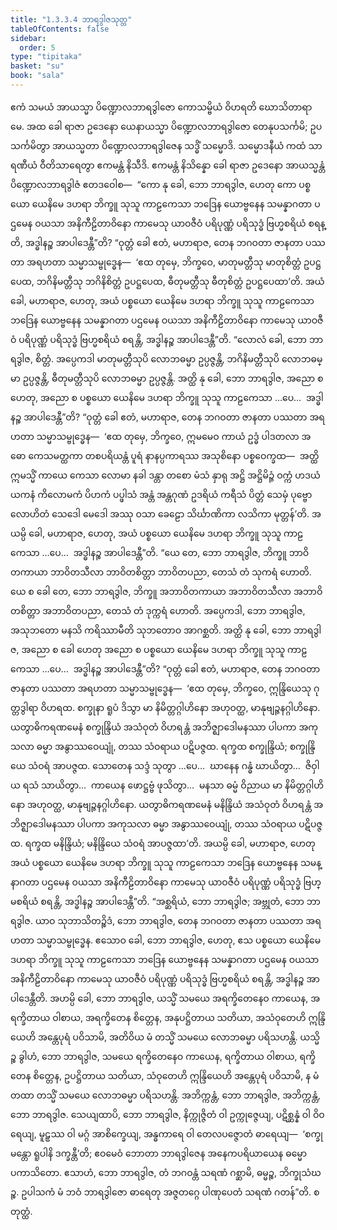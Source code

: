 ```yaml
---
title: "1.3.3.4 ဘာရဒွါဇသုတ္တ"
tableOfContents: false
sidebar:
  order: 5
type: "tipitaka"
basket: "su"
book: "sala"
---
```



<DynamicBreadcrumb />

<Division number="127" book="sala">

<Paragraph number="733" book="sala">
ဧကံ သမယံ အာယသ္မာ ပိဏ္ဍောလဘာရဒွါဇော ကောသမ္ဗိယံ ဝိဟရတိ ဃောသိတာရာမေ. အထ ခေါ ရာဇာ ဥဒေနော ယေနာယသ္မာ ပိဏ္ဍောလဘာရဒွါဇော တေနုပသင်္ကမိ; ဥပသင်္ကမိတွာ အာယသ္မတာ ပိဏ္ဍောလဘာရဒွါဇေန သဒ္ဓိံ သမ္မောဒိ. သမ္မောဒနီယံ ကထံ သာရဏီယံ ဝီတိသာရေတွာ ဧကမန္တံ နိသီဒိ. ဧကမန္တံ နိသိန္နော ခေါ ရာဇာ ဥဒေနော အာယသ္မန္တံ ပိဏ္ဍောလဘာရဒွါဇံ ဧတဒဝေါစ—  “ကော နု ခေါ, ဘော ဘာရဒွါဇ, ဟေတု ကော ပစ္စယော ယေနိမေ ဒဟရာ ဘိက္ခူ သုသူ ကာဠကေသာ ဘဒြေန ယောဗ္ဗနေန သမန္နာဂတာ ပဌမေန ဝယသာ အနိကီဠိတာဝိနော ကာမေသု ယာဝဇီဝံ ပရိပုဏ္ဏံ ပရိသုဒ္ဓံ ဗြဟ္မစရိယံ စရန္တိ, အဒ္ဓါနဉ္စ အာပါဒေန္တီ”တိ? “ဝုတ္တံ ခေါ ဧတံ, မဟာရာဇ, တေန ဘဂဝတာ ဇာနတာ ပဿတာ အရဟတာ သမ္မာသမ္ဗုဒ္ဓေန—  ‘ဧထ တုမှေ, ဘိက္ခဝေ, မာတုမတ္တီသု မာတုစိတ္တံ ဥပဋ္ဌပေထ, ဘဂိနိမတ္တီသု ဘဂိနိစိတ္တံ ဥပဋ္ဌပေထ, ဓီတုမတ္တီသု ဓီတုစိတ္တံ ဥပဋ္ဌပေထာ’တိ. အယံ ခေါ, မဟာရာဇ, ဟေတု, အယံ ပစ္စယော ယေနိမေ ဒဟရာ ဘိက္ခူ သုသူ ကာဠကေသာ ဘဒြေန ယောဗ္ဗနေန သမန္နာဂတာ ပဌမေန ဝယသာ အနိကီဠိတာဝိနော ကာမေသု ယာဝဇီဝံ ပရိပုဏ္ဏံ ပရိသုဒ္ဓံ ဗြဟ္မစရိယံ စရန္တိ, အဒ္ဓါနဉ္စ အာပါဒေန္တီ”တိ.
</Paragraph>

<Paragraph number="734" book="sala">
“လောလံ ခေါ, ဘော ဘာရဒွါဇ, စိတ္တံ. အပ္ပေကဒါ မာတုမတ္တီသုပိ လောဘဓမ္မာ ဥပ္ပဇ္ဇန္တိ, ဘဂိနိမတ္တီသုပိ လောဘဓမ္မာ ဥပ္ပဇ္ဇန္တိ, ဓီတုမတ္တီသုပိ လောဘဓမ္မာ ဥပ္ပဇ္ဇန္တိ. အတ္ထိ နု ခေါ, ဘော ဘာရဒွါဇ, အညော စ ဟေတု, အညော စ ပစ္စယော ယေနိမေ ဒဟရာ ဘိက္ခူ သုသူ ကာဠကေသာ …ပေ…  အဒ္ဓါနဉ္စ အာပါဒေန္တီ”တိ?
</Paragraph>

<Paragraph number="735" book="sala">
“ဝုတ္တံ ခေါ ဧတံ, မဟာရာဇ, တေန ဘဂဝတာ ဇာနတာ ပဿတာ အရဟတာ သမ္မာသမ္ဗုဒ္ဓေန—  ‘ဧထ တုမှေ, ဘိက္ခဝေ, ဣမမေဝ ကာယံ ဥဒ္ဓံ ပါဒတလာ အဓော ကေသမတ္ထကာ တစပရိယန္တံ ပူရံ နာနပ္ပကာရဿ အသုစိနော ပစ္စဝေက္ခထ—  အတ္ထိ ဣမသ္မိံ ကာယေ ကေသာ လောမာ နခါ ဒန္တာ တစော မံသံ နှာရု အဋ္ဌိ အဋ္ဌိမိဉ္ဇံ ဝက္ကံ ဟဒယံ ယကနံ ကိလောမကံ ပိဟကံ ပပ္ဖါသံ အန္တံ အန္တဂုဏံ ဥဒရိယံ ကရီသံ ပိတ္တံ သေမှံ ပုဗ္ဗော လောဟိတံ သေဒေါ မေဒေါ အဿု ဝသာ ခေဠော သိင်္ဃာဏိကာ လသိကာ မုတ္တန်’တိ. အယမ္ပိ ခေါ, မဟာရာဇ, ဟေတု, အယံ ပစ္စယော ယေနိမေ ဒဟရာ ဘိက္ခူ သုသူ ကာဠကေသာ …ပေ…  အဒ္ဓါနဉ္စ အာပါဒေန္တီ”တိ. “ယေ တေ, ဘော ဘာရဒွါဇ, ဘိက္ခူ ဘာဝိတကာယာ ဘာဝိတသီလာ ဘာဝိတစိတ္တာ ဘာဝိတပညာ, တေသံ တံ သုကရံ ဟောတိ. ယေ စ ခေါ တေ, ဘော ဘာရဒွါဇ, ဘိက္ခူ အဘာဝိတကာယာ အဘာဝိတသီလာ အဘာဝိတစိတ္တာ အဘာဝိတပညာ, တေသံ တံ ဒုက္ကရံ ဟောတိ. အပ္ပေကဒါ, ဘော ဘာရဒွါဇ, အသုဘတော မနသိ ကရိဿာမီတိ သုဘတောဝ အာဂစ္ဆတိ. အတ္ထိ နု ခေါ, ဘော ဘာရဒွါဇ, အညော စ ခေါ ဟေတု အညော စ ပစ္စယော ယေနိမေ ဒဟရာ ဘိက္ခူ သုသူ ကာဠကေသာ …ပေ…  အဒ္ဓါနဉ္စ အာပါဒေန္တီ”တိ?
</Paragraph>

<Paragraph number="736" book="sala">
“ဝုတ္တံ ခေါ ဧတံ, မဟာရာဇ, တေန ဘဂဝတာ ဇာနတာ ပဿတာ အရဟတာ သမ္မာသမ္ဗုဒ္ဓေန—  ‘ဧထ တုမှေ, ဘိက္ခဝေ, ဣန္ဒြိယေသု ဂုတ္တဒွါရာ ဝိဟရထ. စက္ခုနာ ရူပံ ဒိသွာ မာ နိမိတ္တဂ္ဂါဟိနော အဟုဝတ္ထ, မာနုဗျဉ္ဇနဂ္ဂါဟိနော. ယတွာဓိကရဏမေနံ စက္ခုန္ဒြိယံ အသံဝုတံ ဝိဟရန္တံ အဘိဇ္ဈာဒေါမနဿာ ပါပကာ အကုသလာ ဓမ္မာ အနွာဿဝေယျုံ, တဿ သံဝရာယ ပဋိပဇ္ဇထ. ရက္ခထ စက္ခုန္ဒြိယံ; စက္ခုန္ဒြိယေ သံဝရံ အာပဇ္ဇထ. သောတေန သဒ္ဒံ သုတွာ …ပေ…  ဃာနေန ဂန္ဓံ ဃာယိတွာ…  ဇိဝှါယ ရသံ သာယိတွာ…  ကာယေန ဖောဋ္ဌဗ္ဗံ ဖုသိတွာ…  မနသာ ဓမ္မံ ဝိညာယ မာ နိမိတ္တဂ္ဂါဟိနော အဟုဝတ္ထ, မာနုဗျဉ္ဇနဂ္ဂါဟိနော. ယတွာဓိကရဏမေနံ မနိန္ဒြိယံ အသံဝုတံ ဝိဟရန္တံ အဘိဇ္ဈာဒေါမနဿာ ပါပကာ အကုသလာ ဓမ္မာ အနွာဿဝေယျုံ, တဿ သံဝရာယ ပဋိပဇ္ဇထ. ရက္ခထ မနိန္ဒြိယံ; မနိန္ဒြိယေ သံဝရံ အာပဇ္ဇထာ’တိ. အယမ္ပိ ခေါ, မဟာရာဇ, ဟေတု အယံ ပစ္စယော ယေနိမေ ဒဟရာ ဘိက္ခူ သုသူ ကာဠကေသာ ဘဒြေန ယောဗ္ဗနေန သမန္နာဂတာ ပဌမေန ဝယသာ အနိကီဠိတာဝိနော ကာမေသု ယာဝဇီဝံ ပရိပုဏ္ဏံ ပရိသုဒ္ဓံ ဗြဟ္မစရိယံ စရန္တိ, အဒ္ဓါနဉ္စ အာပါဒေန္တီ”တိ.
</Paragraph>

<Paragraph number="737" book="sala">
“အစ္ဆရိယံ, ဘော ဘာရဒွါဇ; အဗ္ဘုတံ, ဘော ဘာရဒွါဇ. ယာဝ သုဘာသိတဉ္စိဒံ, ဘော ဘာရဒွါဇ, တေန ဘဂဝတာ ဇာနတာ ပဿတာ အရဟတာ သမ္မာသမ္ဗုဒ္ဓေန. ဧသောဝ ခေါ, ဘော ဘာရဒွါဇ, ဟေတု, ဧသ ပစ္စယော ယေနိမေ ဒဟရာ ဘိက္ခူ သုသူ ကာဠကေသာ ဘဒြေန ယောဗ္ဗနေန သမန္နာဂတာ ပဌမေန ဝယသာ အနိကီဠိတာဝိနော ကာမေသု ယာဝဇီဝံ ပရိပုဏ္ဏံ ပရိသုဒ္ဓံ ဗြဟ္မစရိယံ စရန္တိ, အဒ္ဓါနဉ္စ အာပါဒေန္တီတိ. အဟမ္ပိ ခေါ, ဘော ဘာရဒွါဇ, ယသ္မိံ သမယေ အရက္ခိတေနေဝ ကာယေန, အရက္ခိတာယ ဝါစာယ, အရက္ခိတေန စိတ္တေန, အနုပဋ္ဌိတာယ သတိယာ, အသံဝုတေဟိ ဣန္ဒြိယေဟိ အန္တေပုရံ ပဝိသာမိ, အတိဝိယ မံ တသ္မိံ သမယေ လောဘဓမ္မာ ပရိသဟန္တိ. ယသ္မိဉ္စ ခွါဟံ, ဘော ဘာရဒွါဇ, သမယေ ရက္ခိတေနေဝ ကာယေန, ရက္ခိတာယ ဝါစာယ, ရက္ခိတေန စိတ္တေန, ဥပဋ္ဌိတာယ သတိယာ, သံဝုတေဟိ ဣန္ဒြိယေဟိ အန္တေပုရံ ပဝိသာမိ, န မံ တထာ တသ္မိံ သမယေ လောဘဓမ္မာ ပရိသဟန္တိ. အဘိက္ကန္တံ, ဘော ဘာရဒွါဇ, အဘိက္ကန္တံ, ဘော ဘာရဒွါဇ. သေယျထာပိ, ဘော ဘာရဒွါဇ, နိက္ကုဇ္ဇိတံ ဝါ ဥက္ကုဇ္ဇေယျ, ပဋိစ္ဆန္နံ ဝါ ဝိဝရေယျ, မူဠှဿ ဝါ မဂ္ဂံ အာစိက္ခေယျ, အန္ဓကာရေ ဝါ တေလပဇ္ဇောတံ ဓာရေယျ—  ‘စက္ခုမန္တော ရူပါနိ ဒက္ခန္တီ’တိ; ဧဝမေဝံ ဘောတာ ဘာရဒွါဇေန အနေကပရိယာယေန ဓမ္မော ပကာသိတော. ဧသာဟံ, ဘော ဘာရဒွါဇ, တံ ဘဂဝန္တံ သရဏံ ဂစ္ဆာမိ, ဓမ္မဉ္စ, ဘိက္ခုသံဃဉ္စ. ဥပါသကံ မံ ဘဝံ ဘာရဒွါဇော ဓာရေတု အဇ္ဇတဂ္ဂေ ပါဏုပေတံ သရဏံ ဂတန်”တိ.

</Paragraph>
</Division>

<Paragraph number="738" type="center" book="sala">
စတုတ္ထံ.
</Paragraph>